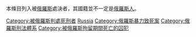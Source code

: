 本條目列入被[[俄羅斯|俄羅斯]]處決者，其國籍並不一定是[[俄羅斯人|俄羅斯人]]。
{{CatRel|俄羅斯被處決者}}

[[Category:被俄羅斯判處死刑者|Category:被俄羅斯判處死刑者]]
[[Category:被各國處決者|Russia]]
[[Category:俄羅斯暴力致死案|Category:俄羅斯暴力致死案]]
[[Category:俄羅斯刑法體系|Category:俄羅斯刑法體系]]
[[Category:被俄羅斯拘留期間死亡的囚犯|Category:被俄羅斯拘留期間死亡的囚犯]]